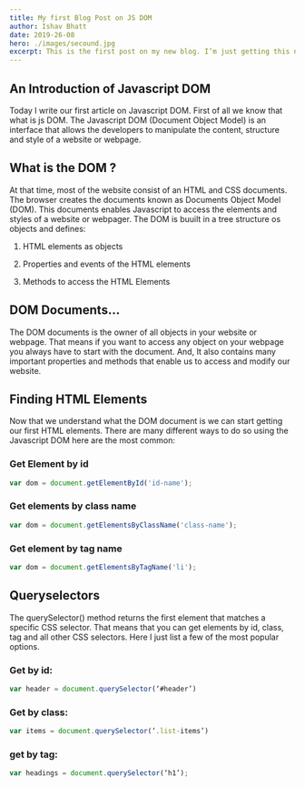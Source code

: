 ```yaml
---
title: My first Blog Post on JS DOM
author: Ishav Bhatt
date: 2019-26-08
hero: ./images/secound.jpg
excerpt: This is the first post on my new blog. I’m just getting this new blog going, so stay tuned for more.
---
```



##  An Introduction of Javascript DOM

Today I write our first article on Javascript DOM. First of all we know that what is js DOM. The Javascript DOM (Document Object Model) is an interface that allows the developers to manipulate the content, structure and style of a website or webpage.  

## What is the DOM ?

At that time, most of the website consist of an HTML and CSS documents. The browser creates the documents known as Documents Object Model (DOM). This documents enables Javascript to access the elements and styles of a website or webpager. The DOM is buuilt in a tree structure os objects and defines:


1. HTML elements as objects

2. Properties and events of the HTML elements

3. Methods to access the HTML Elements



## DOM Documents...

The  DOM documents is the owner of all objects in your website or webpage. That means if you want to access any object on your webpage you always have to start with the document. And, It also contains many important properties and methods that enable us to access and modify our website.

## Finding HTML Elements

Now that we understand what the DOM document is we can start getting our first HTML elements. There are many different ways to do so using the Javascript DOM here are the most common:

### Get Element by id

```javascript
var dom = document.getElementById('id-name');

```
### Get elements by class name


```javascript
var dom = document.getElementsByClassName('class-name');

```
### Get element by tag name

```javascript
var dom = document.getElementsByTagName('li');

```
## Queryselectors

The querySelector() method returns the first element that matches a specific CSS selector. That means that you can get elements by id, class, tag and all other CSS selectors. Here I just list a few of the most popular options.

### Get by id:

```javascript
var header = document.querySelector(‘#header’)

```

### Get by class:

```javascript
var items = document.querySelector(‘.list-items’)

```
### get by tag:

```javascript
var headings = document.querySelector(‘h1’);

```